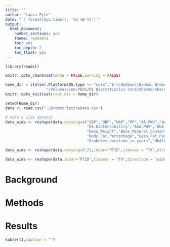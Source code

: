```yaml
---
title: ""
author: "Laura Pyle"
date: "`r format(Sys.time(), '%d %B %Y')`"
output:
  html_document:
    number_sections: yes
    theme: readable
    toc: yes
    toc_depth: 2
    toc_float: yes
---
```


```r
library(readxl)

knitr::opts_chunk$set(echo = FALSE,warning = FALSE)

home_dir = ifelse(.Platform$OS.type != "unix","E:\\Nadeau\\Nadeau Bromocriptine T1D DSMB\\Dissemination",
                  "/Volumes/som/PEDS/RI Biostatistics Core/Shared/Shared Projects/Laura/BDC/Projects")
knitr::opts_knit$set(root.dir = home_dir)


```

```r
setwd(home_dir)
data <- read.csv("./BromocriptineData.csv")

# make a wide dataset
data_wide <- reshape(data,varying=c("SBP","DBP","MAP","PP","AA.PWV","AA.RAC","AA.Distensibility","DA.PWV","DA.RAC",
                                    "DA.Distensibility","AbA.PWV","AbA.RAC","AbA.Distensibility","Dyn_BA_Distensibility",
                                    "Dexa_Weight","Bone_Mineral_Content__kg","Lean_Body_Mass__kg","Fat_Free_Mass_kg",
                                    "Body_Fat_Percentage","Lean_Fat_Percentage","MMTT_Phase_BMI","Sex___1_Male","Age_in_years",
                                    "Diabetes_duration_in_years","HbA1C"),idvar="PTID",timevar = "TX",direction = "wide")

data_wide <- reshape(data,varying=5:29,idvar="PTID",timevar = "TX",direction = "wide")

data_wide <- reshape(data,idvar="PTID",timevar = "TX",direction = "wide")
```

# Background

# Methods

# Results

```r
kable(t1,caption = "")
```
<br>
